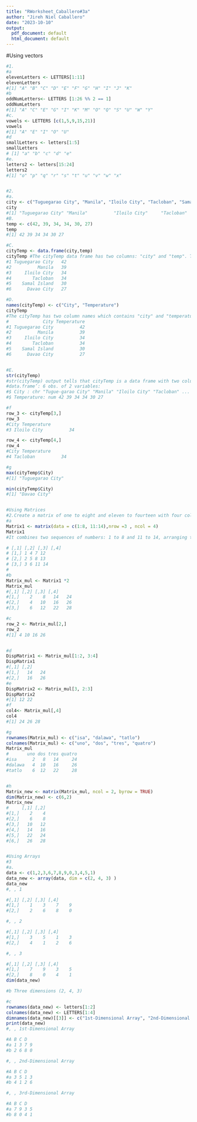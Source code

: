 ```yaml
---
title: "RWorksheet_Caballero#3a"
author: "Jireh Niel Caballero"
date: "2023-10-10"
output:
  pdf_document: default
  html_document: default
---
```


#Using vectors

```r
#1.
#a
elevenLetters <- LETTERS[1:11]
elevenLetters
#[1] "A" "B" "C" "D" "E" "F" "G" "H" "I" "J" "K"
#b
oddNumLetters<- LETTERS [1:26 %% 2 == 1]
oddNumLetters
#[1] "A" "C" "E" "G" "I" "K" "M" "O" "Q" "S" "U" "W" "Y"
#c.
vowels <- LETTERS [c(1,5,9,15,21)]
vowels
#[1] "A" "E" "I" "O" "U"
#d
smallLetters <- letters[1:5]
smallLetters
# [1] "a" "b" "c" "d" "e"
#e.
letters2 <- letters[15:24]
letters2
#[1] "o" "p" "q" "r" "s" "t" "u" "v" "w" "x"


#2.
#a.
city <- c("Tuguegarao City", "Manila", "Iloilo City", "Tacloban", "Samal Island", "Davao City")
city
#[1] "Tuguegarao City" "Manila"          "Iloilo City"     "Tacloban"        "Samal Island"    "Davao City" 
#B.
temp <- c(42, 39, 34, 34, 30, 27)
temp 
#[1] 42 39 34 34 30 27

#C.
cityTemp <- data.frame(city,temp)
cityTemp #The cityTemp data frame has two columns: "city" and "temp". The "city" column contains the cicity temp
#1 Tuguegarao City   42
#2          Manila   39
#3     Iloilo City   34
#4        Tacloban   34
#5    Samal Island   30
#6      Davao City   27

#D.
names(cityTemp) <- c("City", "Temperature")
cityTemp
#The cityTemp has two column names which contains "city" and "temperature"
#             City Temperature
#1 Tuguegarao City          42
#2          Manila          39
#3     Iloilo City          34
#4        Tacloban          34
#5    Samal Island          30
#6      Davao City          27


#E.
str(cityTemp)
#str(cityTemp) output tells that cityTemp is a data frame with two columns:"City" and "Temperature’
#data.frame’: 6 obs. of 2 variables:
#$ City : chr "Tugue-garao City" "Manila" "Iloilo City" "Tacloban" ...
#$ Temperature: num 42 39 34 34 30 27

#f
row_3 <- cityTemp[3,]
row_3
#City Temperature
#3 Iloilo City          34

row_4 <- cityTemp[4,]
row_4
#City Temperature
#4 Tacloban          34

#g
max(cityTemp$City)
#[1] "Tuguegarao City"

min(cityTemp$City) 
#[1] "Davao City"


#Using Matrices
#2.Create a matrix of one to eight and eleven to fourteen with four columns and three rows.
#a
Matrix1 <- matrix(data = c(1:8, 11:14),nrow =3 , ncol = 4)
Matrix1 
#It combines two sequences of numbers: 1 to 8 and 11 to 14, arranging them into the specified[,1] [,2] [,3] [,4]

# [,1] [,2] [,3] [,4]
# [1,] 1 4 7 12
# [2,] 2 5 8 13
# [3,] 3 6 11 14
#
#b
Matrix_mul <- Matrix1 *2
Matrix_mul
#[,1] [,2] [,3] [,4]
#[1,]    2    8   14   24
#[2,]    4   10   16   26
#[3,]    6   12   22   28

#c
row_2 <- Matrix_mul[2,]
row_2
#[1] 4 10 16 26


#d
DispMatrix1 <- Matrix_mul[1:2, 3:4]
DispMatrix1
#[,1] [,2]
#[1,]   14   24
#[2,]   16   26
#e
DispMatrix2 <- Matrix_mul[3, 2:3]
DispMatrix2
#[1] 12 22
#f
col4<- Matrix_mul[,4]
col4
#[1] 24 26 28

#g
rownames(Matrix_mul) <- c("isa", "dalawa", "tatlo")
colnames(Matrix_mul) <- c("uno", "dos", "tres", "quatro")
Matrix_mul
#       uno dos tres quatro
#isa      2   8   14     24
#dalawa   4  10   16     26
#tatlo    6  12   22     28


#h
Matrix_new <- matrix(Matrix_mul, ncol = 2, byrow = TRUE)
dim(Matrix_new) <- c(6,2)
Matrix_new
#     [,1] [,2]
#[1,]    2    4
#[2,]    6    8
#[3,]   10   12
#[4,]   14   16
#[5,]   22   24
#[6,]   26   28


#Using Arrays
#3
#a.
data <- c(1,2,3,6,7,8,9,0,3,4,5,1)
data_new <- array(data, dim = c(2, 4, 3) )
data_new
#, , 1

#[,1] [,2] [,3] [,4]
#[1,]    1    3    7    9
#[2,]    2    6    8    0

#, , 2

#[,1] [,2] [,3] [,4]
#[1,]    3    5    1    3
#[2,]    4    1    2    6

#, , 3

#[,1] [,2] [,3] [,4]
#[1,]    7    9    3    5
#[2,]    8    0    4    1
dim(data_new)

#b Three dimensions (2, 4, 3)

#c
rownames(data_new) <- letters[1:2]
colnames(data_new) <- LETTERS[1:4]
dimnames(data_new)[[3]] <- c("1st-Dimensional Array", "2nd-Dimensional Array", "3rd-Dimensional Array")
print(data_new)
#, , 1st-Dimensional Array

#A B C D
#a 1 3 7 9
#b 2 6 8 0

#, , 2nd-Dimensional Array

#A B C D
#a 3 5 1 3
#b 4 1 2 6

#, , 3rd-Dimensional Array

#A B C D
#a 7 9 3 5
#b 8 0 4 1
```